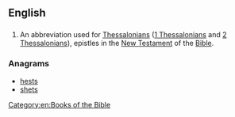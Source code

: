 ==English==

==={{abbreviation}}===
{{en-abbr}}
# {{biblical}} An abbreviation used for [[Thessalonians]] ([[1 Thessalonians]] and [[2 Thessalonians]]), epistles in the [[New Testament]] of the [[Bible]].

===Anagrams===
* [[hests#English|hests]]
* [[shets#English|shets]]

[[Category:en:Books of the Bible]]